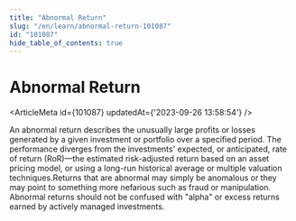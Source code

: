 ```yaml
---
title: "Abnormal Return"
slug: "/en/learn/abnormal-return-101087"
id: "101087"
hide_table_of_contents: true
---
```



# Abnormal Return

<ArticleMeta id={101087} updatedAt={'2023-09-26 13:58:54'} />
<div className='border-solid border-b border-t-0 my-4 border-[var(--ifm-color-gray-300)]' />

An abnormal return describes the unusually large profits or losses generated by a given investment or portfolio over a specified period. The performance diverges from the investments' expected, or anticipated, rate of return (RoR)—the estimated risk-adjusted return based on an asset pricing model, or using a long-run historical average or multiple valuation techniques.Returns that are abnormal may simply be anomalous or they may point to something more nefarious such as fraud or manipulation. Abnormal returns should not be confused with "alpha" or excess returns earned by actively managed investments.
